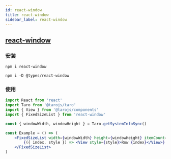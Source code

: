 ```yaml
---
id: react-window
title: react-window
sidebar_label: react-window
---
```


## [react-window](https://github.com/bvaughn/react-window)

### 安装

`npm i react-window`

`npm i -D @types/react-window`

### 使用

```jsx
import React from 'react'
import Taro from '@tarojs/taro'
import { View } from '@tarojs/components'
import { FixedSizeList } from 'react-window'

const { windowWidth, windowHeight } = Taro.getSystemInfoSync()

const Example = () => (
    <FixedSizeList width={windowWidth} height={windowHeight} itemCount={1000} itemSize={35}>
        {({ index, style }) => <View style={style}>Row {index}</View>}
    </FixedSizeList>
)
```
